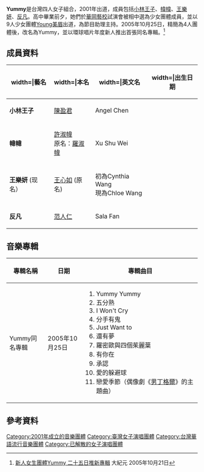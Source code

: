 {{Veil|time=2015-09-12T11:39:39+00:00}}
{{藝人
| 姓名 = Yummy
| 類型 = 組合
| 圖片 = 2007NBA2K8AsiaChampionshipTaiwanStage Yummy.jpg
| 圖片尺寸 = 300px
| 圖片簡介 = (左)[[王樂妍|王樂妍]]、(右)[[許淑幃|許淑幃]]
| 國籍 = {{ROC}}
| 音樂類型 = [[華語流行音樂|華語流行音樂]]
| 出身地 = {{TWN}}
| 出道日期 = 2001年
| 出道作 = 《[[Yummy同名專輯|Yummy同名專輯]]》（2005年）
| 活躍年代 = 2001年至2006年
| 唱片公司 = [[環球唱片_(台灣)|環球唱片]]（2001年至2006年）
| 經紀公司 = 
| 過往成員 = [[陳盈君|陳盈君]]（小林王子）<br />[[許淑幃|許淑幃]]（幃幃）<br />[[王心如|王心如]]（王樂妍/心如）<br />[[范人仁|范人仁]]（反凡） 
}}

'''Yummy'''是台灣四人女子組合，2001年出道，成員包括[[陳盈君|小林王子]]、[[許淑幃|幃幃]]、[[王樂妍|王樂妍]]、[[范人仁|反凡]]。高中畢業前夕，她們於[[華岡藝校|華岡藝校]]試演會被相中選為少女團體成員，並以9人少女團體[[Young美眉|Young美眉]]出道，為節目助理主持。2005年10月25日，精簡為4人團體後，改名為Yummy，並以環球唱片年度新人推出首張同名專輯。<ref>[http://www.epochtimes.com/b5/5/10/21/n1093522.htm   新人女生團體Yummy 二十五日推新專輯] {{Wayback|url=http://www.epochtimes.com/b5/5/10/21/n1093522.htm |date=20160304125652 }}大紀元 2005年10月21日</ref>

== 成員資料 ==
{| class="wikitable" cellpadding="3" style="font-size:smaller"
|- align=center bgcolor=#CCDDFF
!width=|藝名
!width=|本名
!width=|英文名
!width=|出生日期
|-
| '''小林王子'''
| [[陳盈君|陳盈君]]
| Angel Chen
| {{birth date and age|1985|5|9}}
|-
|'''幃幃'''
|[[許淑幃|許淑幃]]<br> 原名：[[羅淑幃|羅淑幃]]
| Xu Shu Wei
| {{birth date and age|1985|7|16}}
|-
|'''王樂妍''' (现名）<br>
|[[王心如|王心如]] (原名)
|初為Cynthia Wang<br>現為Chloe Wang
|{{birth date and age|1986|7|8}}
|-
|'''反凡'''
|[[范人仁|范人仁]]
|Sala Fan
|{{birth date and age|1986|9|15}}
|}

== 音樂專輯 ==
{| class="wikitable" width="65%"
|- align=center
!style="width:15%"| 專輯名稱 ||style="width:15%"| 日期 ||style="width:45%"| 專輯曲目 
|-
|Yummy同名專輯||2005年10月25日 ||
#Yummy Yummy
#五分熟
#I Won't Cry
#分手有鬼
#Just Want to
#還有夢
#羅密歐與四個茱麗葉
#有你在
#承認
#愛的躲避球
#戀愛季節（偶像劇《[[男丁格爾_(中視)|男丁格爾]]》的主題曲）
|}

== 參考資料 ==
{{reflist}}

[[Category:2001年成立的音樂團體|Category:2001年成立的音樂團體]]
[[Category:臺灣女子演唱團體|Category:臺灣女子演唱團體]]
[[Category:台灣華語流行音樂團體|Category:台灣華語流行音樂團體]]
[[Category:已解散的女子演唱團體|Category:已解散的女子演唱團體]]